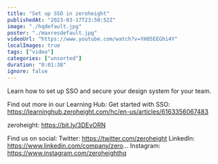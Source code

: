 ```yaml
---
title: "Set up SSO in zeroheight"
publishedAt: "2023-03-17T23:50:52Z"
image: "./hqdefault.jpg"
poster: "./maxresdefault.jpg"
videoUrl: "https://www.youtube.com/watch?v=YH85EEGhi4Y"
localImages: true
tags: ["video"]
categories: ["unsorted"]
duration: "0:01:38"
ignore: false
---
```

Learn how to set up SSO and secure your design system for your team.

Find out more in our Learning Hub: 
Get started with SSO: https://learninghub.zeroheight.com/hc/en-us/articles/6163356067483

zeroheight: https://bit.ly/3DEvORN

Find us on social:
Twitter: https://twitter.com/zeroheight
LinkedIn: https://www.linkedin.com/company/zero...
Instagram: https://www.instagram.com/zeroheighthq

